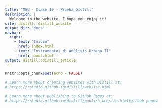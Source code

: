 ```yaml
---
title: "MEU - Clase 10 - Prueba Distill"
description: |
  Welcome to the website. I hope you enjoy it!
site: distill::distill_website
output_dir: "docs"
navbar:
  right:
    - text: "Inicio"
      href: index.html
    - text: "Instrumentos de Análisis Urbano II"
      href: about.html
output: distill::distill_article
---
```


```r
knitr::opts_chunk$set(echo = FALSE)

# Learn more about creating websites with Distill at:
# https://rstudio.github.io/distill/website.html

# Learn more about publishing to GitHub Pages at:
# https://rstudio.github.io/distill/publish_website.html#github-pages

```

